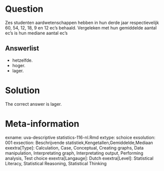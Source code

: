 Question
========

Zes studenten aardwetenschappen hebben in hun derde jaar respectievelijk 60, 54, 12, 18, 9 en 12 ec's behaald. Vergeleken met hun gemiddelde aantal ec's is hun mediane aantal ec's 

Answerlist
----------
* hetzelfde.
* hoger.
* lager.

Solution
========

The correct answer is  lager. 

Meta-information
================
exname: uva-descriptive statistics-116-nl.Rmd 
extype: schoice 
exsolution: 001 
exsection: Beschrijvende statistiek,Kengetallen,Gemiddelde,Mediaan 
exextra[Type]: Calculation, Case, Conceptual, Creating graphs, Data manipulation, Interpretating graph, Interpretating output, Performing analysis, Test choice 
exextra[Langauge]: Dutch 
exextra[Level]: Statistical Literacy, Statistical Reasoning, Statistical Thinking 
